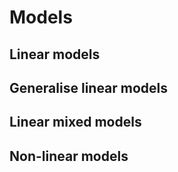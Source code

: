 # Models

## Linear models

## Generalise linear models

## Linear mixed models

## Non-linear models
